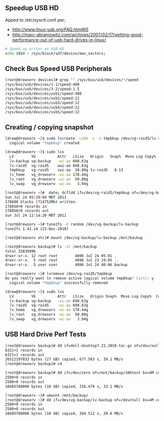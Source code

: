 ==Speedup USB HD==
Apped to /etc/sysctl.conf per;
* http://www.linux-usb.org/FAQ.html#i5
* http://marc-abramowitz.com/archives/2007/02/17/getting-good-performance-out-of-usb-hard-drives-in-linux/
<syntaxhighlight lang=bash>
# Speed up writes on USB HD
echo 1024 > /sys/block/sdf/device/max_sectors;
</syntaxhighlight>

==Check Bus Speed USB Peripherals==
<syntaxhighlight lang=bash>
[root@drewserv devices]# grep "" /sys/bus/usb/devices/*/speed
/sys/bus/usb/devices/1-1/speed:480
/sys/bus/usb/devices/3-2/speed:1.5
/sys/bus/usb/devices/usb1/speed:480
/sys/bus/usb/devices/usb2/speed:12
/sys/bus/usb/devices/usb3/speed:12
/sys/bus/usb/devices/usb4/speed:12
/sys/bus/usb/devices/usb5/speed:12
</syntaxhighlight>

== Creating / copying snapshot ==
<syntaxhighlight lang=bash>
[drew@drewserv ~]$ sudo lvcreate -L10G -s -n tmpbkup /dev/vg-raid5/lv-raid5 
  Logical volume "tmpbkup" created

[drew@drewserv ~]$ sudo lvs
  LV        VG          Attr   LSize   Origin   Snap%  Move Log Copy%  Convert
  lv-backup vg-backup   -wi-ao 698.63g
  lv-raid5  vg-raid5    owi-ao 698.63g
  tmpbkup   vg-raid5    swi-ao  10.00g lv-raid5   0.13
  lv_home   vg_drewserv -wi-ao 178.44g
  lv_root   vg_drewserv -wi-ao  50.00g
  lv_swap   vg_drewserv -wi-ao   3.94g

[root@drewserv ~]#  date; dcfldd if=/dev/vg-raid5/tmpbkup of=/dev/vg-backup/lv-backup bs=4M; date
Sun Jul 24 05:29:04 MDT 2011
178688 blocks (714752Mb) written.
178850+0 records in
178850+0 records out
Sun Jul 24 12:14:20 MDT 2011

[root@drewserv ~]# tune2fs -U random /dev/vg-backup/lv-backup
tune2fs 1.41.14 (22-Dec-2010)

[root@drewserv etc]# mount /dev/vg-backup/lv-backup /mnt/backup

[root@drewserv backup]# ls -al /mnt/backup
total 33839996
drwxr-xr-x. 12 root root        4096 Jul 24 05:01 .
drwxr-xr-x.  5 root root        4096 Jul 23 19:05 ..
drwxr-xr-x.  5 user user        4096 Jul 24 00:06 backup

[root@drewserv ~]# lvremove /dev/vg-raid5/tmpbkup 
Do you really want to remove active logical volume tmpbkup? [y/n]: y
  Logical volume "tmpbkup" successfully removed

[drew@drewserv ~]$ sudo lvs
  LV        VG          Attr   LSize   Origin Snap%  Move Log Copy%  Convert
  lv-backup vg-backup   -wi-ao 698.63g                                      
  lv-raid5  vg-raid5    -wi-ao 698.63g                                      
  lv_home   vg_drewserv -wi-ao 178.44g                                      
  lv_root   vg_drewserv -wi-ao  50.00g                                      
  lv_swap   vg_drewserv -wi-ao   3.94g                                      
</syntaxhighlight>

== USB Hard Drive Perf Tests ==
<syntaxhighlight lang=bash>
[root@drewserv backup]# dd if=dell-desktop7.22.2010.tar.gz of=/dev/null bs=4M
6321+1 records in
6321+1 records out
26512197033 bytes (27 GB) copied, 677.563 s, 39.1 MB/s
[root@drewserv backup]# cd

[root@drewserv backup]# dd if=/dev/zero of=/mnt/backup/10Gtest bs=4M count=2500
2500+0 records in
2500+0 records out
10485760000 bytes (10 GB) copied, 316.476 s, 33.1 MB/s

[root@drewserv ~]# umount /mnt/backup/
[root@drewserv ~]# dd if=/dev/vg-backup/lv-backup of=/dev/null bs=4M count=2500
2500+0 records in
2500+0 records out
10485760000 bytes (10 GB) copied, 264.512 s, 39.6 MB/s
</syntaxhighlight>
